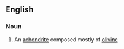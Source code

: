 ==English==

===Noun===
{{en-noun}}

# {{lb|en|mineral}} An [[achondrite]] composed mostly of [[olivine]]